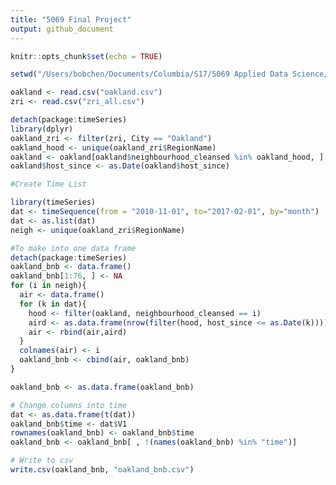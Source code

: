 ```yaml
---
title: "5069 Final Project"
output: github_document
---
```


```r
knitr::opts_chunk$set(echo = TRUE)
```



```r
setwd("/Users/bobchen/Documents/Columbia/S17/5069 Applied Data Science/Final Project/")

oakland <- read.csv("oakland.csv")
zri <- read.csv("zri_all.csv")

detach(package:timeSeries)
library(dplyr)
oakland_zri <- filter(zri, City == "Oakland")
oakland_hood <- unique(oakland_zri$RegionName)
oakland <- oakland[oakland$neighbourhood_cleansed %in% oakland_hood, ]
oakland$host_since <- as.Date(oakland$host_since)

#Create Time List

library(timeSeries)
dat <- timeSequence(from = "2010-11-01", to="2017-02-01", by="month")
dat <- as.list(dat)
neigh <- unique(oakland_zri$RegionName)

#To make into one data frame
detach(package:timeSeries)
oakland_bnb <- data.frame()
oakland_bnb[1:76, ] <- NA
for (i in neigh){
  air <- data.frame()
  for (k in dat){ 
    hood <- filter(oakland, neighbourhood_cleansed == i) 
    aird <- as.data.frame(nrow(filter(hood, host_since <= as.Date(k))))
    air <- rbind(air,aird)
  }
  colnames(air) <- i
  oakland_bnb <- cbind(air, oakland_bnb)
}

oakland_bnb <- as.data.frame(oakland_bnb)

# Change columns into time
dat <- as.data.frame(t(dat))
oakland_bnb$time <- dat$V1
rownames(oakland_bnb) <- oakland_bnb$time
oakland_bnb <- oakland_bnb[ , !(names(oakland_bnb) %in% "time")]

# Write to csv
write.csv(oakland_bnb, "oakland_bnb.csv")
```

